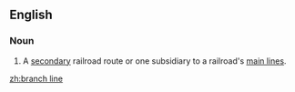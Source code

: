 ==English==
===Noun===
{{en-noun|sg=[[branch]] [[line]]}}
# {{context|railroads}} A [[secondary]] railroad route or one subsidiary to a railroad's [[main line]]s.

[[zh:branch line]]